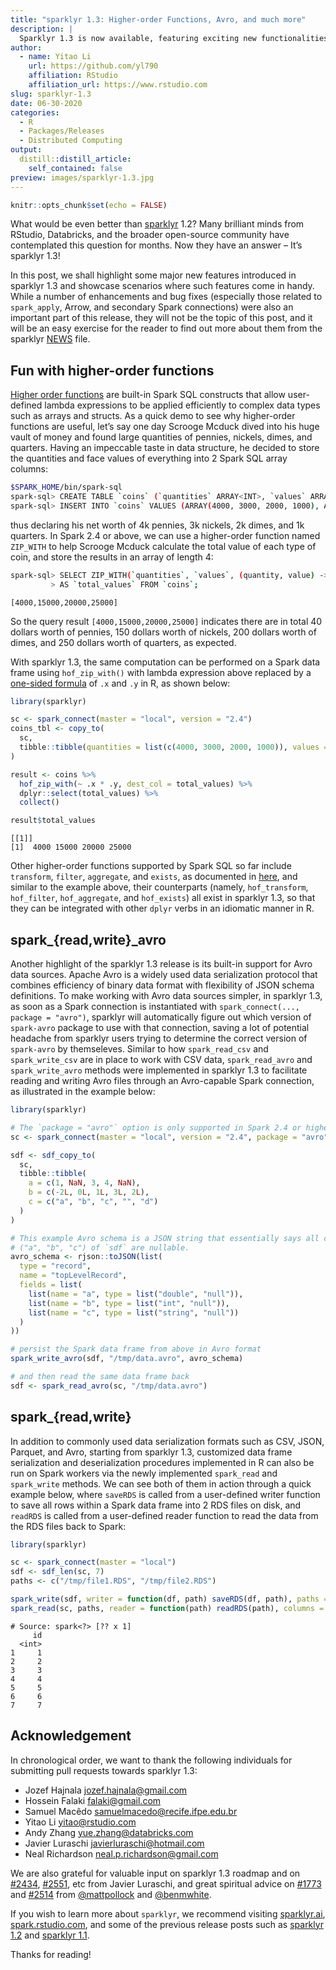 ```yaml
---
title: "sparklyr 1.3: Higher-order Functions, Avro, and much more"
description: |
  Sparklyr 1.3 is now available, featuring exciting new functionalities such as integration of Spark SQL higher-order functions with dplyr and data import/export in Avro and in user-defined serialization formats!
author:
  - name: Yitao Li
    url: https://github.com/yl790
    affiliation: RStudio
    affiliation_url: https://www.rstudio.com
slug: sparklyr-1.3
date: 06-30-2020
categories:
  - R
  - Packages/Releases
  - Distributed Computing
output:
  distill::distill_article:
    self_contained: false
preview: images/sparklyr-1.3.jpg
---
```


```r
knitr::opts_chunk$set(echo = FALSE)
```

What would be even better than [sparklyr](https://sparklyr.ai) 1.2? Many brilliant minds from RStudio, Databricks, and the broader open-source community have contemplated this question for months. Now they have an answer -- It's sparklyr 1.3!

In this post, we shall highlight some major new features introduced in sparklyr 1.3 and showcase scenarios where such features come in handy. While a number of enhancements and bug fixes (especially those related to `spark_apply`, Arrow, and secondary Spark connections) were also an important part of this release, they will not be the topic of this post, and it will be an easy exercise for the reader to find out more about them from the sparklyr [NEWS](https://github.com/sparklyr/sparklyr/blob/master/NEWS.md) file.


## Fun with higher-order functions

[Higher order functions](https://issues.apache.org/jira/browse/SPARK-19480) are built-in Spark SQL constructs that allow user-defined lambda expressions to be applied efficiently to complex data types such as arrays and structs. As a quick demo to see why higher-order functions are useful, let's say one day Scrooge Mcduck dived into his huge vault of money and found large quantities of pennies, nickels, dimes, and quarters. Having an impeccable taste in data structure, he decided to store the quantities and face values of everything into 2 Spark SQL array columns:

```bash
$SPARK_HOME/bin/spark-sql
spark-sql> CREATE TABLE `coins` (`quantities` ARRAY<INT>, `values` ARRAY<INT>) USING ORC;
spark-sql> INSERT INTO `coins` VALUES (ARRAY(4000, 3000, 2000, 1000), ARRAY(1, 5, 10, 25));
```

thus declaring his net worth of 4k pennies, 3k nickels, 2k dimes, and 1k quarters. In Spark 2.4 or above, we can use a higher-order function named `ZIP_WITH` to help Scrooge Mcduck calculate the total value of each type of coin, and store the results in an array of length 4:

```bash
spark-sql> SELECT ZIP_WITH(`quantities`, `values`, (quantity, value) -> quantity * value)
         > AS `total_values` FROM `coins`;
```
```
[4000,15000,20000,25000]
```

So the query result `[4000,15000,20000,25000]` indicates there are in total 40 dollars worth of pennies, 150 dollars worth of nickels, 200 dollars worth of dimes, and 250 dollars worth of quarters, as expected.

With sparklyr 1.3, the same computation can be performed on a Spark data frame using `hof_zip_with()` with lambda expression above replaced by a [one-sided formula](https://stat.ethz.ch/R-manual/R-devel/library/base/html/tilde.html) of `.x` and `.y` in R, as shown below:

```r
library(sparklyr)

sc <- spark_connect(master = "local", version = "2.4")
coins_tbl <- copy_to(
  sc,
  tibble::tibble(quantities = list(c(4000, 3000, 2000, 1000)), values = list(c(1, 5, 10, 25)))
)

result <- coins %>%
  hof_zip_with(~ .x * .y, dest_col = total_values) %>%
  dplyr::select(total_values) %>%
  collect()

result$total_values

```
```
[[1]]
[1]  4000 15000 20000 25000
```

Other higher-order functions supported by Spark SQL so far include `transform`, `filter`, `aggregate`, and `exists`, as documented in [here](https://spark.apache.org/docs/latest/api/sql/index.html), and similar to the example above, their counterparts (namely, `hof_transform`, `hof_filter`, `hof_aggregate`, and `hof_exists`) all exist in sparklyr 1.3, so that they can be integrated with other `dplyr` verbs in an idiomatic manner in R.


## spark_{read,write}_avro

Another highlight of the sparklyr 1.3 release is its built-in support for Avro data sources. Apache Avro is a widely used data serialization protocol that combines efficiency of binary data format with flexibility of JSON schema definitions. To make working with Avro data sources simpler, in sparklyr 1.3, as soon as a Spark connection is instantiated with `spark_connect(..., package = "avro")`, sparklyr will automatically figure out which version of `spark-avro` package to use with that connection, saving a lot of potential headache from sparklyr users trying to determine the correct version of `spark-avro` by themseleves. Similar to how `spark_read_csv` and `spark_write_csv` are in place to work with CSV data, `spark_read_avro` and `spark_write_avro` methods were implemented in sparklyr 1.3 to facilitate reading and writing Avro files through an Avro-capable Spark connection, as illustrated in the example below:

```r
library(sparklyr)

# The `package = "avro"` option is only supported in Spark 2.4 or higher
sc <- spark_connect(master = "local", version = "2.4", package = "avro")

sdf <- sdf_copy_to(
  sc,
  tibble::tibble(
    a = c(1, NaN, 3, 4, NaN),
    b = c(-2L, 0L, 1L, 3L, 2L),
    c = c("a", "b", "c", "", "d")
  )
)

# This example Avro schema is a JSON string that essentially says all columns
# ("a", "b", "c") of `sdf` are nullable.
avro_schema <- rjson::toJSON(list(
  type = "record",
  name = "topLevelRecord",
  fields = list(
    list(name = "a", type = list("double", "null")),
    list(name = "b", type = list("int", "null")),
    list(name = "c", type = list("string", "null"))
  )
))

# persist the Spark data frame from above in Avro format
spark_write_avro(sdf, "/tmp/data.avro", avro_schema)

# and then read the same data frame back
sdf <- spark_read_avro(sc, "/tmp/data.avro")

```

## spark_{read,write}

In addition to commonly used data serialization formats such as CSV, JSON, Parquet, and Avro, starting from sparklyr 1.3, customized data frame serialization and deserialization procedures implemented in R can also be run on Spark workers via the newly implemented `spark_read` and `spark_write` methods. We can see both of them in action through a quick example below, where `saveRDS` is called from a user-defined writer function to save all rows within a Spark data frame into 2 RDS files on disk, and `readRDS` is called from a user-defined reader function to read the data from the RDS files back to Spark:

```r
library(sparklyr)

sc <- spark_connect(master = "local")
sdf <- sdf_len(sc, 7)
paths <- c("/tmp/file1.RDS", "/tmp/file2.RDS")

spark_write(sdf, writer = function(df, path) saveRDS(df, path), paths = paths)
spark_read(sc, paths, reader = function(path) readRDS(path), columns = c(id = "integer"))
```

```
# Source: spark<?> [?? x 1]
     id
  <int>
1     1
2     2
3     3
4     4
5     5
6     6
7     7
```


## Acknowledgement

In chronological order, we want to thank the following individuals for submitting pull requests towards sparklyr 1.3:

* Jozef Hajnala <jozef.hajnala@gmail.com>
* Hossein Falaki <falaki@gmail.com>
* Samuel Macêdo <samuelmacedo@recife.ifpe.edu.br>
* Yitao Li <yitao@rstudio.com>
* Andy Zhang <yue.zhang@databricks.com>
* Javier Luraschi <javierluraschi@hotmail.com>
* Neal Richardson <neal.p.richardson@gmail.com>

We are also grateful for valuable input on sparklyr 1.3 roadmap and on [#2434](https://github.com/sparklyr/sparklyr/pull/2434), [#2551](https://github.com/sparklyr/sparklyr/pull/2551), etc from Javier Luraschi, and great spiritual advice on [#1773](https://github.com/sparklyr/sparklyr/issues/1773) and [#2514](https://github.com/sparklyr/sparklyr/issues/2514) from [\@mattpollock](https://github.com/mattpollock) and [\@benmwhite](https://github.com/benmwhite).

If you wish to learn more about `sparklyr`, we recommend visiting [sparklyr.ai](https://sparklyr.ai), [spark.rstudio.com](https://spark.rstudio.com), and some of the previous release posts such as [sparklyr 1.2](https://blogs.rstudio.com/ai/posts/2020-04-21-sparklyr-1.2.0-released/) and [sparklyr 1.1](https://blog.rstudio.com/2020/01/29/sparklyr-1-1/).

Thanks for reading!
